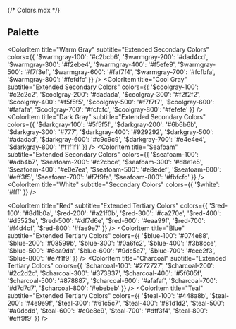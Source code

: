 {/* Colors.mdx */}


<Meta title="Global Styles/Colors" />

## Palette

<ColorPalette>
  <ColorItem
    title="Pink"
    subtitle="Extended Primary Colors"
    colors={{ '$pink-100': '#92374f', '$pink-200': '#c34969', '$pink-300': '#f45b83', '$pink-400': '#f67c9c', '$pink-500': '#f89db5', '$pink-600': '#fbbdcd', '$pink-700': '#fddee6', '$pink-800': '#feeff3' }}
  />
  <ColorItem
    title="Yellow"
    subtitle="Extended Primary Colors"
    colors={{ '$yellow-100': '#957205', '$yellow-200': '#c69806', '$yellow-300': '#f8be08', '$yellow-400': '#f9cb39', '$yellow-500': '#fbd86b', '$yellow-600': '#fce59c', '$yellow-700': '#fef2ce', '$yellow-800': '#fef9e6' }}
  />
  <ColorItem
    title="Green"
    subtitle="Extended Primary Colors"
    colors={{ '$green-100': '#497144', '$green-200': '#62965a', '$green-300': '#7abc71', '$green-400': '#95c98d', '$green-500': '#afd7aa', '$green-600': '#cae4c6', '$green-700': '#e4f2e3', '$green-800': '#f2f8f1' }}
  />
  <ColorItem
    title="Dark Blue"
    subtitle="Extended Primary Colors"
    colors={{ '$darkblue-100': '#262e47', '$darkblue-200': '#323d5f', '$darkblue-300': '#3f4c77', '$darkblue-400': '#657092', '$darkblue-500': '#8c94ad', '$darkblue-600': '#b2b7c9', '$darkblue-700': '#d9dbe4', '$darkblue-800': '#ecedf1' }}
  />

  <ColorItem
    title="Warm Gray"
    subtitle="Extended Secondary Colors"
    colors={{ '$warmgray-100': '#c2bcb6', '$warmgray-200': '#dad4cd', '$warmgray-300': '#f2ebe4', '$warmgray-400': '#f5efe9', '$warmgray-500': '#f7f3ef', '$warmgray-600': '#faf7f4', '$warmgray-700': '#fcfbfa', '$warmgray-800': '#fefdfc' }}
  />
  <ColorItem
    title="Cool Gray"
    subtitle="Extended Secondary Colors"
    colors={{ '$coolgray-100': '#c2c2c2', '$coolgray-200': '#dadada', '$coolgray-300': '#f2f2f2', '$coolgray-400': '#f5f5f5', '$coolgray-500': '#f7f7f7', '$coolgray-600': '#fafafa', '$coolgray-700': '#fcfcfc', '$coolgray-800': '#fefefe' }}
  />
  <ColorItem
    title="Dark Gray"
    subtitle="Extended Secondary Colors"
    colors={{ '$darkgray-100': '#5f5f5f', '$darkgray-200': '#6b6b6b', '$darkgray-300': '#777', '$darkgray-400': '#929292', '$darkgray-500': '#adadad', '$darkgray-600': '#c9c9c9', '$darkgray-700': '#e4e4e4', '$darkgray-800': '#f1f1f1' }}
  />
  <ColorItem
    title="Seafoam"
    subtitle="Extended Secondary Colors"
    colors={{ '$seafoam-100': '#adb4b7', '$seafoam-200': '#c2cbce', '$seafoam-300': '#d8e1e5', '$seafoam-400': '#e0e7ea', '$seafoam-500': '#e8edef', '$seafoam-600': '#eff3f5', '$seafoam-700': '#f7f9fa', '$seafoam-800': '#fbfcfc' }}
  />
  <ColorItem
    title="White"
    subtitle="Secondary Colors"
    colors={{ '$white': '#fff' }}
  />

  <ColorItem
    title="Red"
    subtitle="Extended Tertiary Colors"
    colors={{ '$red-100': '#8d1b0a', '$red-200': '#a21f0b', '$red-300': '#ca270e', '$red-400': '#d5523e', '$red-500': '#df7d6e', '$red-600': '#eaa99f', '$red-700': '#f4d4cf', '$red-800': '#fae9e7' }}
  />
  <ColorItem
    title="Blue"
    subtitle="Extended Tertiary Colors"
    colors={{ '$blue-100': '#074e88', '$blue-200': '#08599b', '$blue-300': '#0a6fc2', '$blue-400': '#3b8cce', '$blue-500': '#6ca9da', '$blue-600': '#9dc5e7', '$blue-700': '#cee2f3', '$blue-800': '#e7f1f9' }}
  />
  <ColorItem
    title="Charcoal"
    subtitle="Extended Tertiary Colors"
    colors={{ '$charcoal-100': '#272727', '$charcoal-200': '#2c2d2c', '$charcoal-300': '#373837', '$charcoal-400': '#5f605f', '$charcoal-500': '#878887', '$charcoal-600': '#afafaf', '$charcoal-700': '#d7d7d7', '$charcoal-800': '#ebebeb' }}
  />
  <ColorItem
    title="Teal"
    subtitle="Extended Tertiary Colors"
    colors={{ '$teal-100': '#448a8b', '$teal-200': '#4e9e9f', '$teal-300': '#61c5c7', '$teal-400': '#81d1d2', '$teal-500': '#a0dcdd', '$teal-600': '#c0e8e9', '$teal-700': '#dff3f4', '$teal-800': '#eff9f9' }}
  />
</ColorPalette>